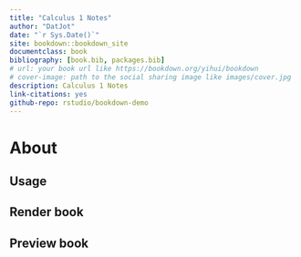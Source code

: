 ```yaml
--- 
title: "Calculus 1 Notes"
author: "DatJot"
date: "`r Sys.Date()`"
site: bookdown::bookdown_site
documentclass: book
bibliography: [book.bib, packages.bib]
# url: your book url like https://bookdown.org/yihui/bookdown
# cover-image: path to the social sharing image like images/cover.jpg
description: Calculus 1 Notes
link-citations: yes
github-repo: rstudio/bookdown-demo
---
```


# About



## Usage 




## Render book


## Preview book


